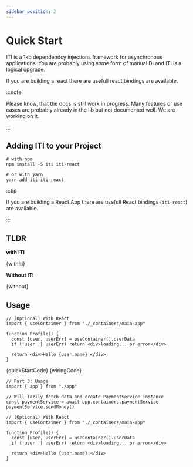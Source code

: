 ```yaml
---
sidebar_position: 2
---
```



# Quick Start

ITI is a 1kb dependendcy injections framework for asynchronous applications.
You are probably using some form of manual DI and ITI is a logical upgrade.

If you are building a react there are usefull react bindings are available.

:::note

Please know, that the docs is still work in progress. Many features or use cases are probably already in the lib but not documented well. We are working on it.

:::

## Adding ITI to your Project

```
# with npm
npm install -S iti iti-react

# or with yarn
yarn add iti iti-react
```

:::tip

If you are building a React App there are usefull React bindings (`iti-react`) are available.

:::

## TLDR

**with ITI**

<CodeBlock language="tsx">{withIti}</CodeBlock>

**Without ITI**

<CodeBlock language="ts">{without}</CodeBlock>

## Usage

```tsx
// (Optional) With React
import { useContainer } from "./_containers/main-app"

function Profile() {
  const [user, userErr] = useContainer().userData
  if (!user || userErr) return <div>loading... or error</div>

  return <div>Hello {user.name}!</div>
}
```

<CodeBlock language="ts">{quickStartCode}</CodeBlock>
<CodeBlock language="ts">{wiringCode}</CodeBlock>

```tsx
// Part 3: Usage
import { app } from "./app"

// Will lazily fetch data and create PaymentService instance
const paymentService = await app.containers.paymentService
paymentService.sendMoney()
```

```tsx
// (Optional) With React
import { useContainer } from "./_containers/main-app"

function Profile() {
  const [user, userErr] = useContainer().userData
  if (!user || userErr) return <div>loading... or error</div>

  return <div>Hello {user.name}!</div>
}
```
